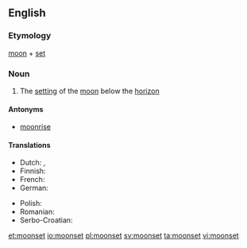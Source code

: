 ==English==

===Etymology===
[[moon]] + [[set]]

===Noun===
{{en-noun}}

# The [[setting]] of the [[moon]] below the [[horizon]]

====Antonyms====
* [[moonrise]]

====Translations====
{{trans-top|the setting of the moon below the horizon}}
* Dutch: {{t|nl|[[ondergang]] [[van]] [[de]] [[maan]]|m}}, {{t|nl|maansondergang}}
* Finnish: {{t|fi|[[kuu]]n [[lasku]]}}
* French: {{t|fr|coucher de lune|m}}
* German: {{t+|de|Monduntergang|m}}
{{trans-mid}}
* Polish: {{t|pl|zachód księżyca|m}}
* Romanian: {{t|ro|apus de lună|n}}
* Serbo-Croatian: {{t|sh|zalazak meseca}}
{{trans-bottom}}

[[et:moonset]]
[[io:moonset]]
[[pl:moonset]]
[[sv:moonset]]
[[ta:moonset]]
[[vi:moonset]]